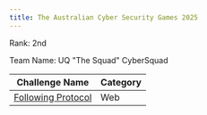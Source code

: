 ```yaml
---
title: The Australian Cyber Security Games 2025
---
```


<Callout>
Rank: 2nd

Team Name: UQ "The Squad" CyberSquad
</Callout>

| Challenge Name                              | Category |
| ------------------------------------------- | -------- |
| [Following Protocol](following-protocol.md) | Web      |
